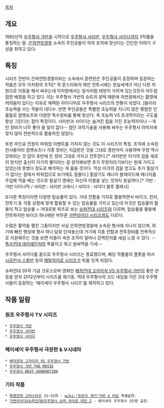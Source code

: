 [[목차]]
== 개요 ==
1982년작 [[우주형사 갸반]]을 시작으로 [[우주형사 샤리반]], [[우주형사 샤이다]]까지 3작품을 통칭하는 말. [[은하연방경찰]] 소속의 주인공들이 악의 조직에 맞선다는 간단한 이야기 구성을 취하고 있다.

== 특징 ==
시리즈 전반이 은하연방경찰이라는 소속에서 훈련받은 주인공들이 등장하며 등장하는 적들은 모두 이차원의 조직[* 적 몬스터와의 메인 전투시에는 현실세계가 아닌 다른 차원으로 이동을 해서 싸우는데 이차원에서는 일식처럼 태양이 가려져 있는것듯이 어두컴컴한 배경을 하고 있다. 이는 우주형사 갸반의 슈트의 광택 때문에 자연광에서는 촬영에 어려움이 있다는 이유로 채택된 아이디어로 우주형사 시리즈의 전통이 되었다. ]들이라 초능력을 쓰는 적들이 대다수. 반면 주인공들은 특별한 초능력을 지니지 않은 평범한 인물들로 컴뱃슈츠와 다양한 특수장비를 통해 맞선다. 즉 초능력 VS 초과학이라는 구도를 항상 그린다는 점이 특징이다. 샤리반과 샤이다는 숨겨진 힘을 가진 초능력자이나 --개인 장비가 너무 좋아 쓸 일이 없다-- 첨단 과학기술을 사용해 싸우는 우주형사 이미지에 맞지 않아 전반적으로 활용하진 않았다.

또한 주인공 전원이 파워업 이벤트를 거치지 않는 것도 이 시리즈의 특징. 조직에 소속된 전사들이라 컴뱃슈츠나 각종 장비는 지급받은 것을 그대로 종반까지 사용하며 무장 역시 강화되는 것 없이 초반에 든 장비 그대로 가지고 전투한다.[* 샤리반은 이가의 검을 새로이 얻지만 출신이 이가의 별이라는 걸 생각해보면 추가 무장이라기보다는 원래 가지고 있었는데 못썼다 정도로 해석하는 게 옳을 것이다. 막상 이가의 검을 얻고도 추가 필살기가 없다는 점에서 파워업으로 보기에도 힘들다.] 필살기도 에너지 블레이드에 에너지를 주입해 적을 베는 것으로 필살기 명에는 자신의 이름을 넣는 것까지 동일하다.[* 갸반 : 갸반 다이나믹 / 샤리반 : 샤리반 크래시 / 샤이다 : 샤이다 블루 플래시]

또다른 특징이라면 다양한 탑승물이 있다. 거대 전함을 기지로 활용하면서 바이크, 전차, 전투기 등 각종 상황에 맞게 활용할 수 있는 탑승물을 가지고 있는데 이것은 탑승물의 활용이 적고 탑승물 = 거대로봇 파츠로 보는 [[슈퍼전대 시리즈]]와 다르며, 탑승물을 활용해 전투하지만 바이크 하나에만 머무른 [[가면라이더 시리즈]]와도 다르다.

수많은 활약을 펼친 그들이지만 사실 은하연방경찰에 소속된 형사에 지나지 않으며, 위기에 빠진 행성에 형사 하나 달랑 던져놓는데 거기에 각종 전함과 전투장비를 전폭적으로 지원해주는 것을 보면 이들이 속한 조직이 얼마나 강력한지를 새삼 느낄 수 있다. --[[특수전대 데카레인저]]의 특흉이고 뭐고 쌈싸먹을 기세.--

우주형사 샤이다를 끝으로 우주형사 시리즈는 종료했으며, 해당 작품들의 플롯을 따서 [[시공전사 스필반]] 등의 [[메탈히어로 시리즈]]가 뒤를 잇게 되었다. 

슈퍼전대 35작 기념 크로스오버 영화인 [[해적전대 고카이저 VS 우주형사 갸반]]이 좋은 반응을 얻자 2012년부터 시리즈를 재기동. 역대 우주형사의 코드 네임을 이은 2대 우주형사들이 등장하는 '헤이세이 우주형사 시리즈'를 제작하고 있다.

== 작품 일람 ==
=== 원조 우주형사 TV 시리즈 ===
 * [[우주형사 갸반]]
 * [[우주형사 샤리반]]
 * [[우주형사 샤이다]]

=== 헤이세이 우주형사 극장판 & V시네마 ===
 * [[해적전대 고카이저 VS 우주형사 갸반]]
 * [[우주형사 갸반 THE MOVIE]]
 * [[우주형사 NEXT GENERATION]]

=== 기타 작품 ===
 * [[특명전대 고버스터즈]] 31~32화 - [[wiki:"쥬몬지 게키"갸반 G 타입]] 특별출연.
 * [[가면라이더X슈퍼전대X우주형사 슈퍼 히어로 대전 Z]] - 헤이세이 우주형사 3인방 출연.
